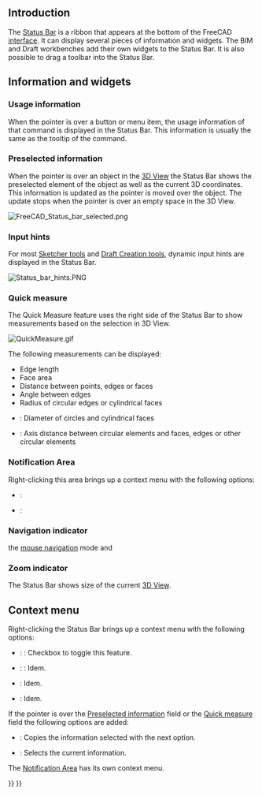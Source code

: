<languages/>
<translate>

== Introduction == <!--T:1-->

<!--T:2-->
The [[Status_Bar|Status Bar]] is a ribbon that appears at the bottom of the FreeCAD [[interface|interface]]. It can display several pieces of information and widgets. The BIM and Draft workbenches add their own widgets to the Status Bar. It is also possible to drag a toolbar into the Status Bar.

== Information and widgets ==

=== Usage information ===

<!--T:3-->
When the pointer is over a button or menu item, the usage information of that command is displayed in the Status Bar. This information is usually the same as the tooltip of the command.

=== Preselected information ===

<!--T:7-->
When the pointer is over an object in the [[3D_View|3D View]] the Status Bar shows the preselected element of the object as well as the current 3D coordinates. This information is updated as the pointer is moved over the object. The update stops when the pointer is over an empty space in the 3D View.

</translate>
[[File:FreeCAD_Status_bar_selected.png]]
<translate>

=== Input hints ===

{{Version|1.1}}

<!--T:14-->
For most [[Sketcher_Workbench#Tools|Sketcher tools]] and [[Draft_Workbench#Drafting|Draft Creation tools]], dynamic input hints are displayed in the Status Bar.

</translate>
[[File:Status_bar_hints.PNG]]
<translate>

=== Quick measure === <!--T:10-->

<!--T:11-->
{{Version|1.0}}

The Quick Measure feature uses the right side of the Status Bar to show measurements based on the selection in 3D View.

</translate>
[[File:QuickMeasure.gif]]
<translate>

<!--T:12-->
The following measurements can be displayed:
* Edge length
* Face area 
* Distance between points, edges or faces
* Angle between edges
* Radius of circular edges or cylindrical faces
* {{Version|1.1}}: Diameter of circles and cylindrical faces
* {{Version|1.1}}: Axis distance between circular elements and faces, edges or other circular elements

=== Notification Area ===

Right-clicking this area brings up a context menu with the following options:
* {{MenuCommand|Delete User Notifications}}:
* {{MenuCommand|Delete All}}:

=== Navigation indicator ===

the [[Mouse_navigation|mouse navigation]] mode and 

=== Zoom indicator ===

<!--T:6-->
The Status Bar shows size of the current [[3D_View|3D View]].

== Context menu ==

Right-clicking the Status Bar brings up a context menu with the following options:
* {{Version|1.1}}: {{MenuCommand|Input hints}}: Checkbox to toggle this feature.
* {{Version|1.1}}: {{MenuCommand|Quick measure}}: Idem.
* {{MenuCommand|Notification Area}}: Idem.
* {{MenuCommand|Navigation indicator}}: Idem.

If the pointer is over the [[#Preselected_information|Preselected information]] field or the [[#Quick_measure|Quick measure]] field the following options are added:
* {{MenuCommand|Copy}}: Copies the information selected with the next option.
* {{MenuCommand|Select All}}: Selects the current information.

The [[#Notification_Area|Notification Area]] has its own context menu.


</translate>
{{Interface navi{{#translation:}}}}
{{Userdocnavi{{#translation:}}}}